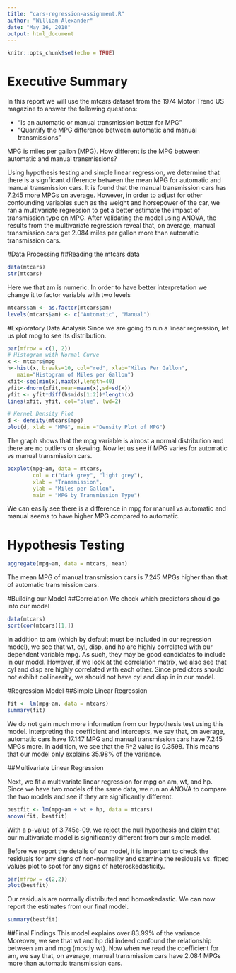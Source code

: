 ```yaml
---
title: "cars-regression-assignment.R"
author: "William Alexander"
date: "May 16, 2018"
output: html_document
---
```


```r
knitr::opts_chunk$set(echo = TRUE)
```

# Executive Summary

In this report we will use the mtcars dataset from the 1974 Motor Trend US magazine to answer the following questions:

* “Is an automatic or manual transmission better for MPG”
* "Quantify the MPG difference between automatic and manual transmissions"

MPG is miles per gallon (MPG). How different is the MPG between automatic and manual transmissions?

Using hypothesis testing and simple linear regression, we determine that there is a signficant difference between the mean MPG for automatic and manual transmission cars. It is found that the manual transmission cars has 7.245 more MPGs on average. However, in order to adjust for other confounding variables such as the weight and horsepower of the car, we ran a multivariate regression to get a better estimate the impact of transmission type on MPG. After validating the model using ANOVA, the results from the multivariate regression reveal that, on average, manual transmission cars get 2.084 miles per gallon more than automatic transmission cars.

#Data Processing
##Reading the mtcars data
```r
data(mtcars)
str(mtcars)
```

Here we that am is numeric. In order to have better interpretation we change it to factor variable with two levels
```r
mtcars$am <- as.factor(mtcars$am)
levels(mtcars$am) <- c("Automatic", "Manual")

```

#Exploratory Data Analysis
Since we are going to run a linear regression, let us plot mpg to see its distribution.

```r
par(mfrow = c(1, 2))
# Histogram with Normal Curve
x <- mtcars$mpg
h<-hist(x, breaks=10, col="red", xlab="Miles Per Gallon",
   main="Histogram of Miles per Gallon")
xfit<-seq(min(x),max(x),length=40)
yfit<-dnorm(xfit,mean=mean(x),sd=sd(x))
yfit <- yfit*diff(h$mids[1:2])*length(x)
lines(xfit, yfit, col="blue", lwd=2)

# Kernel Density Plot
d <- density(mtcars$mpg)
plot(d, xlab = "MPG", main ="Density Plot of MPG")
```

The graph shows that the mpg variable is almost a normal distribution and there are no outliers or skewing. Now let us see if MPG varies for automatic vs manual transmission cars.

```r
boxplot(mpg~am, data = mtcars,
        col = c("dark grey", "light grey"),
        xlab = "Transmission",
        ylab = "Miles per Gallon",
        main = "MPG by Transmission Type")
```

We can easily see there is a difference in mpg for manual vs automatic and manual seems to have higher MPG compared to automatic.

# Hypothesis Testing
```r
aggregate(mpg~am, data = mtcars, mean)
```

The mean MPG of manual transmission cars is 7.245 MPGs higher than that of automatic transmission cars. 

#Building our Model
##Correlation
We check which predictors should go into our model

```r
data(mtcars)
sort(cor(mtcars)[1,])
```
In addition to am (which by default must be included in our regression model), we see that wt, cyl, disp, and hp are highly correlated with our dependent variable mpg. As such, they may be good candidates to include in our model. However, if we look at the correlation matrix, we also see that  cyl and disp are highly correlated with each other. Since predictors should not exhibit collinearity, we should not have cyl and disp in in our model.

#Regression Model
##Simple Linear Regression

```r
fit <- lm(mpg~am, data = mtcars)
summary(fit)
```

We do not gain much more information from our hypothesis test using this model. Interpreting the coefficient and intercepts, we say that, on average, automatic cars have 17.147 MPG and manual transmission cars have 7.245 MPGs more. In addition, we see that the R^2 value is 0.3598. This means that our model only explains 35.98% of the variance.

##Multivariate Linear Regression

Next, we fit a multivariate linear regression for mpg on am, wt, and hp. Since we have two models of the same data, we run an ANOVA to compare the two models and see if they are significantly different.

```r
bestfit <- lm(mpg~am + wt + hp, data = mtcars)
anova(fit, bestfit)
```
With a p-value of 3.745e-09, we reject the null hypothesis and claim that our multivariate model is significantly different from our simple model.

Before we report the details of our model, it is important to check the residuals for any signs of non-normality and examine the residuals vs. fitted values plot to spot for any signs of heteroskedasticity.

```r
par(mfrow = c(2,2))
plot(bestfit)
```

Our residuals are normally distributed and homoskedastic. We can now report the estimates from our final model.

```r
summary(bestfit)
```

##Final Findings
This model explains over 83.99% of the variance. Moreover, we see that wt and hp did indeed confound the relationship between am and mpg (mostly wt). Now when we read the coefficient for am, we say that, on average, manual transmission cars have 2.084 MPGs more than automatic transmission cars.
